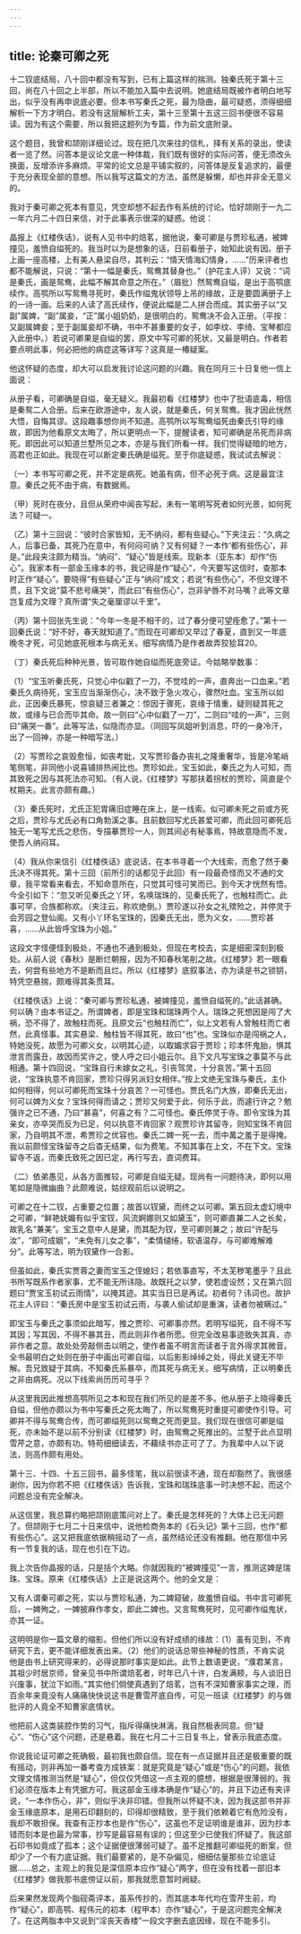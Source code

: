 ```yaml
---
---
---
```

title: 论秦可卿之死
---




十二钗底结局，八十回中都没有写到，已有上篇这样的揣测。独秦氏死于第十三回，尚在八十回之上半部，所以不能加入篇中去说明。她底结局既被作者明白地写出，似乎没有再申说底必要。但本书写秦氏之死，最为隐曲，最可疑惑，须得细细解析一下方才明白。若没有这层解析工夫，第十三至第十五这三回书便很不容易读。因为有这个需要，所以我把这题列为专篇，作为前文底附录。

这个题目，我曾和颉刚详细论过。现在把几次来往的信札，择有关系的录出，使读者一览了然。问答本是议论文底一种体裁，我们既有很好的实际问答，便无须改头换面，反增添许多麻烦。平常的论文总是平铺实叙的，问答体是反复追求的，最便于充分表现全部的意想。所以我写这篇文的方法，虽然是躲懒，却也并非全无意义的。

我对于秦可卿之死本有意见，凭空却想不起去作有系统的讨论。恰好颉刚于一九二一年六月二十四日来信，对于此事表示很深的疑惑。他说：

晶报上《红楼佚话》，说有人见书中的焙茗，据他说，秦可卿是与贾珍私通，被婢撞见，羞愤自缢死的。我当时以为是想象的话，日前看册子，始知此说有因。册子上画一座高楼，上有美人悬梁自尽，其判云：“情天情海幻情身，……”历来评者也都不能解说，只说：“第十一幅是秦氏，鸳鸯其替身也。”（护花主人评）又说：“词是秦氏，画是鸳鸯，此幅不解其命意之所在。”（眉批）然鸳鸯自缢，是出于高鹗底续作。高鹗所以写鸳鸯寻死时，秦氏作缢鬼状领导上吊的缘故，正是要圆满册子上的一诗一画。后来的人读了高氏续作，便说此幅是二人拼合而成。其实册子以“又副”属婢，“副”属妾，“正”属小姐奶奶，是很明白的，鸳鸯决不会入正册。（平按：又副属婢妾；至于副属妾却不确，书中不甚重要的女子，如李纹、李绮、宝琴都应入此册中。）若说可卿果是自缢的罢，原文中写可卿的死状，又最是明白。作者若要点明此事，何必把他的病症这等详写？这真是一椿疑案。

他这怀疑的态度，却大可以启发我讨论这问题的兴趣。我在同月三十日复他一信上面说：

从册子看，可卿确是自缢，毫无疑义。我最初看《红楼梦》也中了批语底毒，相信是秦鸳二人合册。后来在欧游途中，友人说，就是秦氏，何关鸳鸯。我才因此恍然大悟，自悔其谬。这段趣事想你尚不知道。高鹗所以写鸳鸯缢死由秦氏引导的缘故，即因为他看原文太晦了，所以更明点一下，提醒读者，知可卿确是吊死而非病死。即因此可以知道兰墅所见之本，亦是与我们所看一样。我们觉得疑暗的地方，高君也正如此。我现在可以断定秦氏确是缢死。至于你底疑惑，我试试去解说：

（一）本书写可卿之死，并不定是病死。她虽有病，但不必死于病。这是最宜注意。秦氏之死不由于病，有数据焉。

（甲）死时在夜分，且但从荣府中闻丧写起，未有一笔明写死者如何光景，如何死法？可疑一。

（乙）第十三回说：“彼时合家皆知，无不纳闷，都有些疑心。”下夹注云：“久病之人，后事已备，其死乃在意中，有何闷可纳？又有何疑？一本作‘都有些伤心’，非是。”此段夹注颇为精当。“纳闷”、“疑心”皆是线索。现新本（亚东本）却作“伤心”。我家本有一部金玉缘本的书，我记得是作“疑心”，今天要写这信时，查那本时正作“疑心”。要晓得“有些疑心”正与“纳闷”成文；若说“有些伤心”，不但文理不贯，且下文说“莫不悲号痛哭”，而此曰“有些伤心”，岂非驴唇不对马嘴？此等文章岂复成为文理？真所谓“失之毫厘谬以千里”。

（丙）第十回张先生说：“今年一冬是不相干的，过了春分便可望痊愈了。”第十一回秦氏说：“好不好，春天就知道了。”而现在可卿却又早过了春夏，直到又一年底晚冬才死，可见她底死根本与病无关。细写病情乃是作者故弄狡狯耳20。

（丁）秦氏死后种种光景，皆可取作她自缢而死底旁证。今姑略举数事：

（1）“宝玉听秦氏死，只觉心中似戳了一刀，不觉哇的一声，直奔出一口血来。”若秦氏久病待死，宝玉应当渐渐伤心，决不致于急火攻心，骤然吐血。宝玉所以如此，正因秦氏暴死，惊哀疑三者兼之：惊因于骤死，哀缘于情重，疑则疑其死之故，或缘与已合而毕其命。故一则曰“心中似戳了一刀”，二则曰“哇的一声”，三则曰“痛哭一番”。此等写法，似隐而亦显。（同回写凤姐听到消息，吓的一身冷汗，出了一回神，亦是一种暗写法。）

（2）写贾珍之哀毁愈恒，如丧考妣，又写贾珍备办丧礼之隆重奢华，皆是冷笔峭笔侧笔，非同他小说喜铺排热闹比也。贾珍如此，宝玉如此，秦氏之为人可知，而其致死之因与其死法亦可知。（有人说，《红楼梦》写那扶着拐杖的贾珍，简直是个杖期夫。此言亦颇有趣。）

（3）秦氏死时，尤氏正犯胃痛旧症睡在床上，是一线索。似可卿未死之前或方死之后，贾珍与尤氏必有口角勃溪之事。且前数回写尤氏甚爱可卿，而此回可卿死后独无一笔写尤氏之悲伤，专描摹贾珍一人，则其间必有秘事焉，特故意隐而不发，使吾人纳闷耳。

（4）我从你来信引《红楼佚话》底说话，在本书寻着一个大线索，而愈了然于秦氏决不得其死。第十三回（前所引的话都见于此回）有一段最奇怪而又不通的文章，我平常看来看去，不知命意所在，只觉其可怪可笑而已。到今天才恍然有悟。今全引如下：“忽又听见秦氏之丫环，名唤瑞珠的，见秦氏死了，也触柱而亡。此事可罕，合族都称欢。（夹注云，称欢绝倒。）贾珍遂以孙女之礼殡殓之，并停灵于会芳园之登仙阁。又有小丫环名宝珠的，因秦氏无出，愿为义女，……贾珍甚喜，……从此皆呼宝珠为小姐。”

这段文字怪便怪到极处，不通也不通到极处，但现在考校去，实是细密深刻到极处。从前人说《春秋》是断烂朝报，因为不知春秋笔削之故。《红楼梦》若一眼看去，何尝有些地方不是断而且烂。所以《红楼梦》底叙事法，亦为读是书之锁钥，特凭空悬揣，颇难得其条贯耳。

《红楼佚话》上说：“秦可卿与贾珍私通，被婢撞见，羞愤自缢死的。”此话甚确。何以确？由本书证之。所谓婢者，即是宝珠和瑞珠两个人。瑞珠之死想因是闯了大祸，恐不得了，故触柱而死。且原文云“也触柱而亡”，似上文若有人曾触柱而亡者然，此真怪事。其实悬梁、触柱皆不得其死，故曰“也”也。宝珠似亦是闯祸之人，特她没死，故愿为可卿义女，以明其心迹，以取媚求容于贾珍；珍本怀鬼胎，惧其泄言而露丑，故因而奖许之，使人呼之曰小姐云尔。且下文凡写宝珠之事莫不与此相通。第十四回说，“宝珠自行未嫁女之礼，引丧驾灵，十分哀苦。”第十五回说，“宝珠执意不肯回家，贾珍只得另派妇女相伴。”按上文绝无宝珠与秦氏，主仆如何相得，何以可卿死而宝珠十分哀苦？一可怪也。贾氏名门大族，即秦氏无出，何可以婢为义女？宝珠何得而请之；贾珍又何爱于此，何乐于此，而遽行许之？勉强许之已不通，乃曰“甚喜”，何喜之有？二可怪也。秦氏停灵于寺。即令宝珠为其亲女，亦卒哭而反为已足，何以执意不肯回家？观贾珍许其留寺，则知宝珠不肯回家，乃自明其不泄，希贾珍之优容也。秦氏二婢一死一去，而中冓之羞于是得掩。我以前颇怪宝珠留寺之后杳无结果，似为费笔。不知其事在上文，不在下文。宝珠留寺不返，而秦氏致死之因已定，再行写去，直词费耳。

（二）依弟愚见，从各方面推较，可卿是自缢无疑。现尚有一问题待决，即何以用笔如是隐微幽曲？此颇难说，姑综观前后以说明之。

可卿之在十二钗，占重要之位置；故首以钗黛，而终之以可卿。第五回太虚幻境中之可卿，“鲜艳妩媚有似乎宝钗，风流婀娜则又如黛玉”，则可卿直兼二人之长矣，故乳名“兼美”。宝玉之意中人是黛，而其配为钗，至可卿则兼之；故曰“许配与汝”，“即可成姻”，“未免有儿女之事”，“柔情缱绻，软语温存，与可卿难解难分”。此等写法，明为钗黛作一合影。

但虽如此，秦氏实贾蓉之妻而宝玉之侄媳妇；若依事直写，不太芜秽笔墨乎？且此书所写既系作者家事，尤不能无所讳隐。故既托之以梦，使若虚设然；又在第六回题曰“贾宝玉初试云雨情”，以掩其迹。其实当日已是再试。初者何？讳词也。故护花主人评曰：“秦氏房中是宝玉初试云雨，与袭人偷试却是重演，读者勿被瞒过。”

即宝玉与秦氏之事须如此暗写，推之贾珍、可卿事亦然。若明写缢死，自不得不写其因；写其因，不得不暴其丑，而此则非作者所愿。但完全改易事迹致失其真，亦非作者之意。故处处旁敲侧击以明之，使作者虽不明言而读者于言外得求其微音。全书最明白之处则在册子中画出可卿自缢，以后影影绰绰之处，得此关键无不毕解。吾兄致疑于其病，不知秦氏系暴卒，而其死与病无关。细写病情，正以明秦氏之非由病死。况以下线索尚历历可寻乎？

从这里我因此推想高鹗所见之本和现在我们所见的是差不多。他从册子上晓得秦氏自缢，但他亦颇以为书中写秦氏之死太晦了，所以鸳鸯死时重提可卿使作引导。可卿并不得与鸳鸯合传，而可卿缢死则以鸳鸯之死而更显。我们现在很信可卿是缢死，亦未始不是以前不分别读《红楼梦》时，由鸳鸯之死推出的。兰墅于此点显明雪芹之意，亦颇有功。特苟细细读去，不藉续书亦正可了了。为我辈中人以下说法，则高作颇有用处。

第十三、十四、十五三回书，最多怪笔，我以前很读不通，现在却豁然了。我很感谢你，因为你若不把《红楼佚话》告诉我，宝珠和瑞珠底事一时决想不起，而这个问题总没有完全解决。

从这信里，我总算约略把颉刚底策问对上了。秦氏是怎样死的？大体上已无问题了。但颉刚于七月二十日来信中，说他检商务本的《石头记》第十三回，也作“都有些伤心”。这又把我底依据稍摇动了一点，虽然结论还没有推翻。他在那信中另有一节复我的话，现在也引在下边。

我上次告你晶报的话，只是括个大略。你就因我的“被婢撞见”一言，推测这婢是瑞珠、宝珠。原来《红楼佚话》上正是说这两个。他的全文是：

又有人谓秦可卿之死，实以与贾珍私通，为二婢窥破，故羞愤自缢。书中言可卿死后，一婢殉之，一婢披麻作孝女，即此二婢也。又言鸳鸯死时，见可卿作缢鬼状，亦其一证。

这明明是你一篇文章的缩影。但他们所以没有好成绩的缘故：（1）虽有见到，不肯研究下去，更不能详细发表出来。（2）他们的说话总带些神秘的性质，不肯实说他是由书上研究得来的，必得说那时事实是如此。此节上数语更说，“濮君某言，其祖少时居京师，曾亲见书中所谓焙茗者，时年已八十许，白发满颊，与人谈旧日兴废事，犹泣下如雨。”其实他们倘使真遇到了焙茗，岂有不深知曹家事实之理，而百余年来竟没有人痛痛快快说这书是曹雪芹底自传，可见一班读《红楼梦》的与做批评的人竟全不知曹家底情状。

他把前人这类装腔作势的习气，指斥得痛快淋漓，我自然极表同意。但“疑心”、“伤心”这个问题，还是悬着。我在七月二十三日复书上，曾表示我底态度。

你说我论证可卿之死确极，最初我也颇自信。现在有一点证据并且还是极重要的既有摇动，则非再加一番考查方成铁案：就是究竟是“疑心”或是“伤心”的问题。我依文理文情推测当然是“疑心”，但仅仅凭借这一点主观的臆想，根据是很薄弱的。我们必须在版本上有凭据方可。我这部金玉缘本确是作“疑心”的，并且下边还有夹评说，“一本作伤心，非”，则似乎决非印错。但我所以怀疑不决，因为我这部书并非金玉缘底原本，是用石印翻刻的，印得却很精致，至于我们依赖着它有危险没有，我却不敢担保。我查有正抄本也是作“伤心”，这虽也不足证明谁是谁非，因为抄本错而刻本是也最为常事，抄写是最容易有误的；但这至少已使我们怀疑了。我这部石印书如竟成了孤本；这个证据便很薄弱可疑了。虽不足推翻可卿缢死的断案，但却少了一个有力底证据。我们最要紧的，是不杂偏见，细细估量那些立论底证据……总之，主观上的我见是深信原本应作“疑心”两字，但在没有找着一部旧本《红楼梦》做我那书底傍证以前，那我就愿意暂时阙疑。

后来果然发现两个脂砚斋评本，虽系传抄的，而其底本年代均在雪芹生前，均作“疑心”，即高鹗、程伟元的初本（程甲本）亦作“疑心”，于是这问题完全解决了。在这两脂本中又说到“淫丧天香楼”一段文字删去底因缘，现在不能多引。